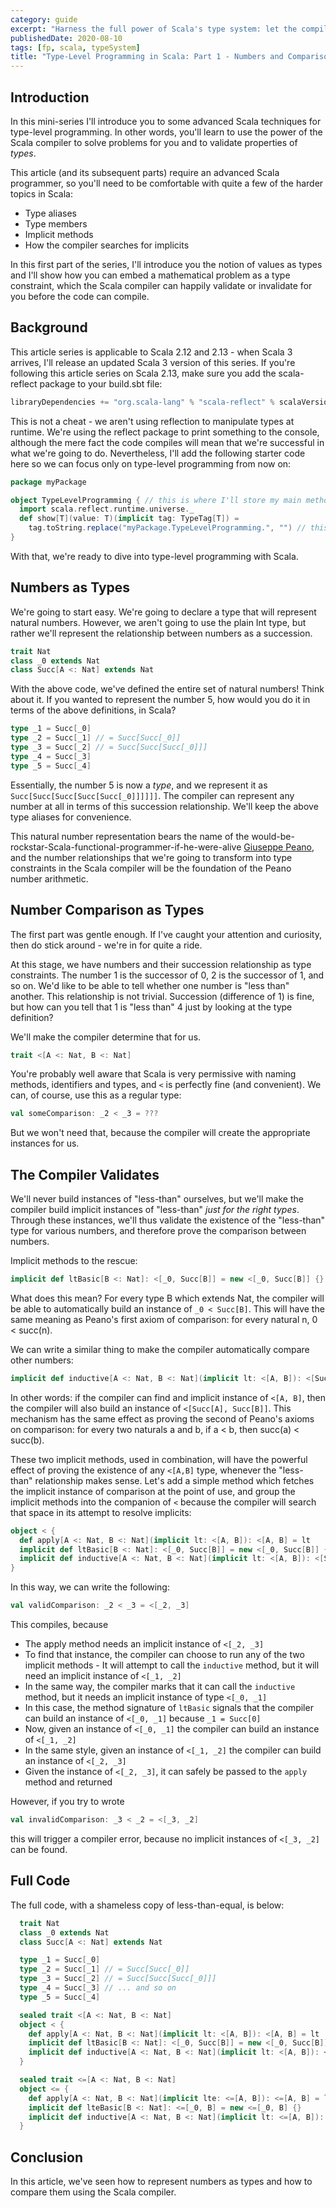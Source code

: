 ```yaml
---
category: guide
excerpt: "Harness the full power of Scala's type system: let the compiler infer complex type relationships for you at compile time"
publishedDate: 2020-08-10
tags: [fp, scala, typeSystem]
title: "Type-Level Programming in Scala: Part 1 - Numbers and Comparisons"
---
```


## Introduction

In this mini-series I'll introduce you to some advanced Scala techniques for type-level programming. In other words, you'll learn to use the power of the Scala compiler to solve problems for you and to validate properties of _types_.

This article (and its subsequent parts) require an advanced Scala programmer, so you'll need to be comfortable with quite a few of the harder topics in Scala:

- Type aliases
- Type members
- Implicit methods
- How the compiler searches for implicits

In this first part of the series, I'll introduce you the notion of values as types and I'll show how you can embed a mathematical problem as a type constraint, which the Scala compiler can happily validate or invalidate for you before the code can compile.

## Background

This article series is applicable to Scala 2.12 and 2.13 - when Scala 3 arrives, I'll release an updated Scala 3 version of this series. If you're following this article series on Scala 2.13, make sure you add the scala-reflect package to your build.sbt file:

```scala
libraryDependencies += "org.scala-lang" % "scala-reflect" % scalaVersion.value
```

This is not a cheat - we aren't using reflection to manipulate types at runtime. We're using the reflect package to print something to the console, although the mere fact the code compiles will mean that we're successful in what we're going to do. Nevertheless, I'll add the following starter code here so we can focus only on type-level programming from now on:

```scala
package myPackage

object TypeLevelProgramming { // this is where I'll store my main method
  import scala.reflect.runtime.universe._
  def show[T](value: T)(implicit tag: TypeTag[T]) =
    tag.toString.replace("myPackage.TypeLevelProgramming.", "") // this will be very verbose otherwise
}
```

With that, we're ready to dive into type-level programming with Scala.

## Numbers as Types

We're going to start easy. We're going to declare a type that will represent natural numbers. However, we aren't going to use the plain Int type, but rather we'll represent the relationship between numbers as a succession.

```scala
trait Nat
class _0 extends Nat
class Succ[A <: Nat] extends Nat
```

With the above code, we've defined the entire set of natural numbers! Think about it. If you wanted to represent the number 5, how would you do it in terms of the above definitions, in Scala?

```scala
type _1 = Succ[_0]
type _2 = Succ[_1] // = Succ[Succ[_0]]
type _3 = Succ[_2] // = Succ[Succ[Succ[_0]]]
type _4 = Succ[_3]
type _5 = Succ[_4]
```

Essentially, the number 5 is now a _type_, and we represent it as `Succ[Succ[Succ[Succ[Succ[_0]]]]]]`. The compiler can represent any number at all in terms of this succession relationship. We'll keep the above type aliases for convenience.

This natural number representation bears the name of the would-be-rockstar-Scala-functional-programmer-if-he-were-alive [Giuseppe Peano](https://en.wikipedia.org/wiki/Giuseppe_Peano), and the number relationships that we're going to transform into type constraints in the Scala compiler will be the foundation of the Peano number arithmetic.

## Number Comparison as Types

The first part was gentle enough. If I've caught your attention and curiosity, then do stick around - we're in for quite a ride.

At this stage, we have numbers and their succession relationship as type constraints. The number 1 is the successor of 0, 2 is the successor of 1, and so on. We'd like to be able to tell whether one number is "less than" another. This relationship is not trivial. Succession (difference of 1) is fine, but how can you tell that 1 is "less than" 4 just by looking at the type definition?

We'll make the compiler determine that for us.

```scala
trait <[A <: Nat, B <: Nat]
```

You're probably well aware that Scala is very permissive with naming methods, identifiers and types, and `<` is perfectly fine (and convenient). We can, of course, use this as a regular type:

```scala
val someComparison: _2 < _3 = ???
```

But we won't need that, because the compiler will create the appropriate instances for us.

## The Compiler Validates

We'll never build instances of "less-than" ourselves, but we'll make the compiler build implicit instances of "less-than" _just for the right types_. Through these instances, we'll thus validate the existence of the "less-than" type for various numbers, and therefore prove the comparison between numbers.

Implicit methods to the rescue:

```scala
implicit def ltBasic[B <: Nat]: <[_0, Succ[B]] = new <[_0, Succ[B]] {}
```

What does this mean? For every type B which extends Nat, the compiler will be able to automatically build an instance of `_0 < Succ[B]`. This will have the same meaning as Peano's first axiom of comparison: for every natural n, 0 < succ(n).

We can write a similar thing to make the compiler automatically compare other numbers:

```scala
implicit def inductive[A <: Nat, B <: Nat](implicit lt: <[A, B]): <[Succ[A], Succ[B]] = new <[Succ[A], Succ[B]] {}
```

In other words: if the compiler can find and implicit instance of `<[A, B]`, then the compiler will also build an instance of `<[Succ[A], Succ[B]]`. This mechanism has the same effect as proving the second of Peano's axioms on comparison: for every two naturals a and b, if a < b, then succ(a) < succ(b).

These two implicit methods, used in combination, will have the powerful effect of proving the existence of any `<[A,B]` type, whenever the "less-than" relationship makes sense. Let's add a simple method which fetches the implicit instance of comparison at the point of use, and group the implicit methods into the companion of `<` because the compiler will search that space in its attempt to resolve implicits:

```scala
object < {
  def apply[A <: Nat, B <: Nat](implicit lt: <[A, B]): <[A, B] = lt
  implicit def ltBasic[B <: Nat]: <[_0, Succ[B]] = new <[_0, Succ[B]] {}
  implicit def inductive[A <: Nat, B <: Nat](implicit lt: <[A, B]): <[Succ[A], Succ[B]] = new <[Succ[A], Succ[B]] {}
}
```

In this way, we can write the following:

```scala
val validComparison: _2 < _3 = <[_2, _3]
```

This compiles, because

- The apply method needs an implicit instance of `<[_2, _3]`
- To find that instance, the compiler can choose to run any of the two implicit methods - It will attempt to call the `inductive` method, but it will need an implicit instance of `<[_1, _2]`
- In the same way, the compiler marks that it can call the `inductive` method, but it needs an implicit instance of type `<[_0, _1]`
- In this case, the method signature of `ltBasic` signals that the compiler can build an instance of `<[_0, _1]` because `_1 = Succ[0]`
- Now, given an instance of `<[_0, _1]` the compiler can build an instance of `<[_1, _2]`
- In the same style, given an instance of `<[_1, _2]` the compiler can build an instance of `<[_2, _3]`
- Given the instance of `<[_2, _3]`, it can safely be passed to the `apply` method and returned

However, if you try to wrote

```scala
val invalidComparison: _3 < _2 = <[_3, _2]
```

this will trigger a compiler error, because no implicit instances of `<[_3, _2]` can be found.

## Full Code

The full code, with a shameless copy of less-than-equal, is below:

```scala
  trait Nat
  class _0 extends Nat
  class Succ[A <: Nat] extends Nat

  type _1 = Succ[_0]
  type _2 = Succ[_1] // = Succ[Succ[_0]]
  type _3 = Succ[_2] // = Succ[Succ[Succ[_0]]]
  type _4 = Succ[_3] // ... and so on
  type _5 = Succ[_4]

  sealed trait <[A <: Nat, B <: Nat]
  object < {
    def apply[A <: Nat, B <: Nat](implicit lt: <[A, B]): <[A, B] = lt
    implicit def ltBasic[B <: Nat]: <[_0, Succ[B]] = new <[_0, Succ[B]] {}
    implicit def inductive[A <: Nat, B <: Nat](implicit lt: <[A, B]): <[Succ[A], Succ[B]] = new <[Succ[A], Succ[B]] {}
  }

  sealed trait <=[A <: Nat, B <: Nat]
  object <= {
    def apply[A <: Nat, B <: Nat](implicit lte: <=[A, B]): <=[A, B] = lte
    implicit def lteBasic[B <: Nat]: <=[_0, B] = new <=[_0, B] {}
    implicit def inductive[A <: Nat, B <: Nat](implicit lt: <=[A, B]): <=[Succ[A], Succ[B]] = new <=[Succ[A], Succ[B]] {}
  }
```

## Conclusion

In this article, we've seen how to represent numbers as types and how to compare them using the Scala compiler.

